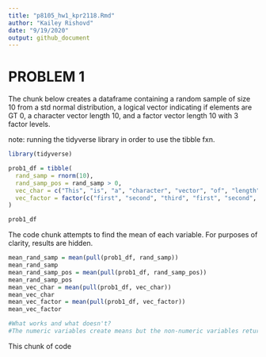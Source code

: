 ```yaml
---
title: "p8105_hw1_kpr2118.Rmd"
author: "Kailey Rishovd"
date: "9/19/2020"
output: github_document
---
```

# PROBLEM 1 

The chunk below creates a dataframe containing a random sample of size 10 from a std normal distribution, a logical vector indicating if elements are GT 0, a character vector length 10, and a factor vector length 10 with 3 factor levels. 

note: running the tidyverse library in order to use the tibble fxn. 

```r
library(tidyverse)

prob1_df = tibble(
  rand_samp = rnorm(10),
  rand_samp_pos = rand_samp > 0,
  vec_char = c("This", "is", "a", "character", "vector", "of", "length", "ten", "characters", "right"),
  vec_factor = factor(c("first", "second", "third", "first", "second", "third", "first", "second", "third", "first"))
)

prob1_df
```

The code chunk attempts to find the mean of each variable. For purposes of clarity, results are hidden.

```r
mean_rand_samp = mean(pull(prob1_df, rand_samp))
mean_rand_samp
mean_rand_samp_pos = mean(pull(prob1_df, rand_samp_pos))
mean_rand_samp_pos
mean_vec_char = mean(pull(prob1_df, vec_char))
mean_vec_char
mean_vec_factor = mean(pull(prob1_df, vec_factor))
mean_vec_factor

#What works and what doesn't?
#The numeric variables create means but the non-numeric variables return NA.
```

This chunk of code 